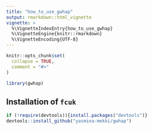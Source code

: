 ```yaml
---
title: "how_to_use_gwhap"
output: rmarkdown::html_vignette
vignette: >
  %\VignetteIndexEntry{how_to_use_gwhap}
  %\VignetteEngine{knitr::rmarkdown}
  %\VignetteEncoding{UTF-8}
---
```


```r
knitr::opts_chunk$set(
  collapse = TRUE,
  comment = "#>"
)
```

```r
library(gwhap)
```

## Installation of `fcuk`

```R
if (!require(devtools)){install.packages("devtools")}
devtools::install_github("yasmina-mekki/gwhap")
```
